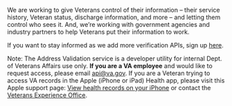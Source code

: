 We are working to give Veterans control of their information – their service history, Veteran status, discharge information, and more – and letting them control who sees it. And, we’re working with government agencies and industry partners to help Veterans put their information to work.

If you want to stay informed as we add more verification APIs, sign up [here](https://vacommunity.secure.force.com/survey/ExAM__AMAndAnswerCreationPage?paId=a2ft0000000VVnJ). 

Note: The Address Validation service is a developer utility for internal Dept. of Veterans Affairs use only. <strong>If you are a VA employee</strong> and would like to request access, please email [api@va.gov](mailto:api@va.gov?Subject=Request%20for%20Address%20Validation%20Access).  If you are a Veteran trying to access VA records in the Apple (iPhone or iPad) Health app, please visit this Apple support page: <a href="https://support.apple.com/en-us/HT208680">View health records on your iPhone</a> or contact the <a href="https://www.va.gov/ve/whvaHotline.asp">Veterans Experience Office</a>.
